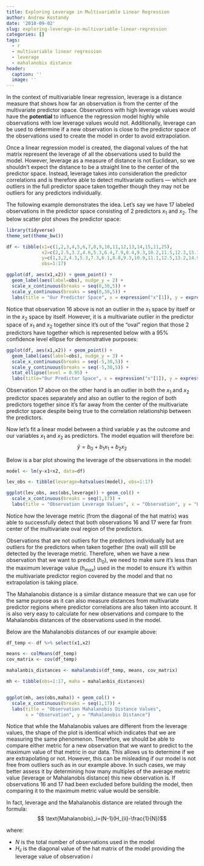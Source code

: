 ```yaml
---
title: Exploring Leverage in Multivariable Linear Regression
author: Andrew Kostandy
date: '2018-09-02'
slug: exploring-leverage-in-multivariable-linear-regression
categories: []
tags:
  - r
  - multivariable linear regression
  - leverage
  - mahalanobis distance
header:
  caption: ''
  image: ''
---
```


In the context of multivariable linear regression, leverage is a distance measure that shows how far an observation is from the center of the multivariate predictor space. Observations with high leverage values would have the **potential** to influence the regression model highly while observations with low leverage values would not. Additionally, leverage can be used to determine if a new observation is close to the predictor space of the observations used to create the model in order to avoid extrapolation.

Once a linear regression model is created, the diagonal values of the hat matrix represent the leverage of all the observations used to build the model. However, leverage as a measure of distance is not Euclidean, so we shouldn't expect the distance to be a straight line to the center of the predictor space. Instead, leverage takes into consideration the predictor correlations and is therefore able to detect multivariate outliers — which are outliers in the full predictor space taken together though they may not be outliers for any predictors individually.

The following example demonstrates the idea. Let's say we have 17 labeled observations in the predictor space consisting of 2 predictors $x_1$ and $x_2$. The below scatter plot shows the predictor space:

```r
library(tidyverse)
theme_set(theme_bw())

df <- tibble(x1=c(1,2,3,4,5,6,7,8,9,10,11,12,13,14,15,11,25),
             x2=c(2,2.5,3.2,4.6,5.3,6.4,7.9,8.4,9.3,10.2,11.5,12.3,13.7,14.1,15.6,4,26),
             y=c(1,3,2,4.3,5.3,7.3,6.1,8.8,9.3,10.9,11.1,12.5,13.2,14.9,15.8,5,25.4),
             obs=1:17)

ggplot(df, aes(x1,x2)) + geom_point() +
  geom_label(aes(label=obs), nudge_y = 2) +
  scale_x_continuous(breaks = seq(0,30,5)) +
  scale_y_continuous(breaks = seq(0,30,5)) +
  labs(title = "Our Predictor Space", x = expression("x"[1]), y = expression("x"[2]))
```

Notice that observation 16 above is not an outlier in the $x_1$ space by itself or in the $x_2$ space by itself. However, it is a multivariate outlier in the predictor space of $x_1$ and $x_2$ together since it's out of the "oval" region that those 2 predictors have together which is represented below with a 95% confidence level ellipse for demonstrative purposes:

```r
ggplot(df, aes(x1,x2)) + geom_point() +
  geom_label(aes(label=obs), nudge_y = 3) +
  scale_x_continuous(breaks = seq(-5,30,5)) +
  scale_y_continuous(breaks = seq(-5,30,5)) +
  stat_ellipse(level = 0.95) +
  labs(title="Our Predictor Space", x = expression("x"[1]), y = expression("x"[2]))
```

Observation 17 above on the other hand is an outlier in both the $x_1$ and $x_2$ predictor spaces separately and also an outlier to the region of both predictors together since it's far away from the center of the multivariate predictor space despite being true to the correlation relationship between the predictors.

Now let's fit a linear model between a third variable $y$ as the outcome and our variables $x_1$ and $x_2$ as predictors. The model equation will therefore be: $$\hat{y} = b_0 + b_1x_1 + b_2x_2$$

Below is a bar plot showing the leverage of the observations in the model:

```r
model <- lm(y~x1+x2, data=df)

lev_obs <- tibble(leverage=hatvalues(model), obs=1:17)

ggplot(lev_obs, aes(obs,leverage)) + geom_col() +
  scale_x_continuous(breaks = seq(1,17)) +
  labs(title = "Observation Leverage Values", x = "Observation", y = "Leverage")
```

Notice how the leverage metric (from the diagonal of the hat matrix) was able to successfully detect that both observations 16 and 17 were far from center of the multivariate oval region of the predictors.

Observations that are not outliers for the predictors individually but are outliers for the predictors when taken together (the oval) will still be detected by the leverage metric. Therefore, when we have a new observation that we want to predict ($h_0$), we need to make sure it's less than the maximum leverage value ($h_{max}$) used in the model to ensure it's within the multivariate predictor region covered by the model and that no extrapolation is taking place.

The Mahalanobis distance is a similar distance measure that we can use for the same purpose as it can also measure distances from multivariate predictor regions where predictor correlations are also taken into account. It is also very easy to calculate for new observations and compare to the Mahalanobis distances of the observations used in the model.

Below are the Mahalanobis distances of our example above:

```r
df_temp <- df %>% select(x1,x2)

means <- colMeans(df_temp)
cov_matrix <- cov(df_temp)

mahalanbis_distances <- mahalanobis(df_temp, means, cov_matrix)

mh <- tibble(obs=1:17, maha = mahalanbis_distances)


ggplot(mh, aes(obs,maha)) + geom_col() +
  scale_x_continuous(breaks = seq(1,17)) +
  labs(title = "Observation Mahalanobis Distance Values",
       x = "Observation", y = "Mahalanobis Distance")
```

Notice that while the Mahalanobis values are different from the leverage values, the shape of the plot is identical which indicates that we are measuring the same phenomenon. Therefore, we should be able to compare either metric for a new observation that we want to predict to the maximum value of that metric in our data. This allows us to determine if we are extrapolating or not. However, this can be misleading if our model is not free from outliers such as in our example above. In such cases, we may better assess it by determining how many multiples of the average metric value (leverage or Mahalanobis distance) this new observation is. If observations 16 and 17 had been excluded before building the model, then comparing it to the maximum metric value would be sensible.

In fact, leverage and the Mahalanobis distance are related through the formula: $$ \text{Mahalanobis}_i=(N-1)(H_{ii}-\frac{1}{N})$$

where:

- $N$ is the total number of observations used in the model
- $H_{ii}$ is the diagonal value of the hat matrix of the model providing the leverage value of observation $i$

